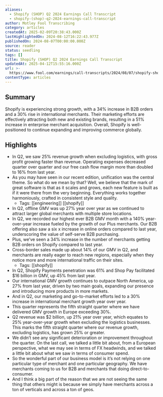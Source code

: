 ```yaml
---
aliases:
  - Shopify (SHOP) Q2 2024 Earnings Call Transcript
  - shopify-(shop)-q2-2024-earnings-call-transcript
author: Motley Fool Transcribing
category: articles
createdAt: 2025-02-09T20:38:43.000Z
lastHighlightedOn: 2024-08-12T16:22:43.977Z
publishedOn: 2024-08-07T00:00:00.000Z
source: reader
status: seedling
tags: []
title: Shopify (SHOP) Q2 2024 Earnings Call Transcript
updatedAt: 2025-04-12T15:55:16.000Z
url: >-
  https://www.fool.com/earnings/call-transcripts/2024/08/07/shopify-shop-q2-2024-earnings-call-transcript/
contentType: articles
---
```

## Summary

Shopify is experiencing strong growth, with a 34% increase in B2B orders and a 30% rise in international merchants. Their marketing efforts are effectively attracting both new and existing brands, resulting in a 51% increase in enterprise merchant acquisition. Overall, Shopify is well-positioned to continue expanding and improving commerce globally.

## Highlights

- In Q2, we saw 25% revenue growth when excluding logistics, with gross profit growing faster than revenue. Operating expenses decreased quarter over quarter and our free cash flow margin more than doubled to 16% from last year.
- As you may have seen in our recent edition, unification was the central theme. So what do we mean by that? Well, we believe that the mark of great software is that as it scales and grows, each new feature is built as if it were there from the very beginning. Everything works together harmoniously, crafted in consistent style and quality.
    - Tags: [[engineering]] [[shopify]]
- In Q2, offline GMV was up 27% year over year as we continued to attract larger global merchants with multiple store locations.
- In Q2, we recorded our highest ever B2B GMV month with a 140% year-over-year increase fueled by the growth of our Plus merchants. Our B2B offering also saw a six x increase in online orders compared to last year, underscoring the value of self-serve B2B purchasing.
- Plus, we’ve seen a 34% increase in the number of merchants getting B2B orders on Shopify compared to last year.
- Cross-border sales made up about 14% of our GMV in Q2, and merchants are really eager to reach new regions, especially when they notice more and more international traffic on their sites.
    - Tags: [[shopify]]
- In Q2, Shopify Payments penetration was 61% and Shop Pay facilitated $16 billion in GMV, up 45% from last year.
- Our international GMV growth continues to outpace North America, up 27% from last year, driven by two main goals, expanding our presence and introducing more products in more markets.
- And in Q2, our marketing and go-to-market efforts led to a 30% increase in international merchant growth year over year.
- This quarter represents the fifth straight quarter where we have delivered GMV growth in Europe exceeding 30%.
- Q2 revenue was $2 billion, up 21% year over year, which equates to 25% year-over-year growth when excluding the logistics businesses. This marks the fifth straight quarter where our revenue growth, excluding logistics, has grown 25% or greater.
- We didn’t see any significant deterioration or improvement throughout the quarter. On the last call, we talked a little bit about, from a European perspective, what we may see in terms of FX headwinds, and we talked a little bit about what we saw in terms of consumer spend.
- So the wonderful part of our business model is it’s not relying on one particular type of merchant and one particular geography.
  We have merchants coming to us for B2B and merchants that doing direct-to-consumer.
- And I think a big part of the reason that we are not seeing the same thing that others might is because we simply have merchants across a ton of verticals and across a ton of geos.
